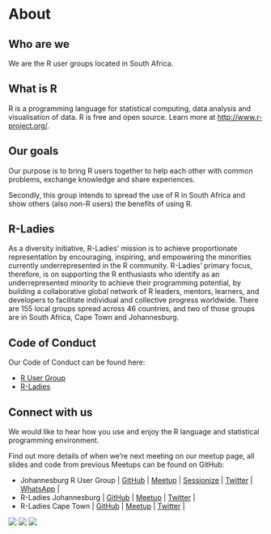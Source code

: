 # About

## Who are we

We are the R user groups located in South Africa.

## What is R

R is a programming language for statistical computing, data analysis and visualisation of data. R is free and open source. Learn more at <http://www.r-project.org/>.

## Our goals

Our purpose is to bring R users together to help each other with common problems, exchange knowledge and share experiences.

Secondly, this group intends to spread the use of R in South Africa and show others (also non-R users) the benefits of using R.

## R-Ladies

As a diversity initiative, R-Ladies' mission is to achieve proportionate representation by encouraging, inspiring, and empowering the minorities currently underrepresented in the R community. R-Ladies' primary focus, therefore, is on supporting the R enthusiasts who identify as an underrepresented minority to achieve their programming potential, by building a collaborative global network of R leaders, mentors, learners, and developers to facilitate individual and collective progress worldwide. There are 155 local groups spread across 46 countries, and two of those groups are in South Africa, Cape Town and Johannesburg.

## Code of Conduct

Our Code of Conduct can be found here:

-   [R User Group](https://wiki.r-consortium.org/view/R_Consortium_and_the_R_Community_Code_of_Conduct)
-   [R-Ladies](https://rladies.org/code-of-conduct/)

## Connect with us

We would like to hear how you use and enjoy the R language and statistical programming environment.

Find out more details of when we're next meeting on our meetup page, all slides and code from previous Meetups can be found on GitHub:

-   Johannesburg R User Group \| [GitHub](https://github.com/rusergroupcoza/meetup-presentations_johannesburg/) \| [Meetup](https://www.meetup.com/Joburg-R-Users-Group/) \| [Sessionize](https://sessionize.com/johannesburg-r-user-group/) \| [Twitter](https://twitter.com/JHBRUserGroup) \| [WhatsApp](https://bit.ly/3CeDifS) \|
-   R-Ladies Johannesburg \| [GitHub](https://github.com/rladies/meetup-presentations_jozi/) \| [Meetup](https://www.meetup.com/rladies-johannesburg/) \| [Twitter](https://twitter.com/RLadiesJozi) \|
-   R-Ladies Cape Town \| [GitHub](https://github.com/rladies/meetup-presentations_capetown/) \| [Meetup](https://www.meetup.com/rladies-cape-town/) \| [Twitter](https://twitter.com/RLadiesCapeTown) \|

<div>

![](johannesburg-r-usergroup-logo.png){fig-align="center"} ![](r-ladies-logo.png){fig-align="center"} ![](r-ladies-cape-town-logo.png){fig-align="center"}

</div>
